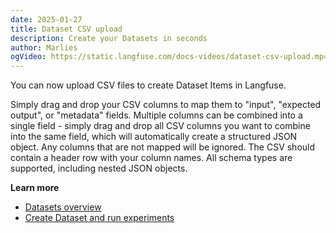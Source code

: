 ```yaml
---
date: 2025-01-27
title: Dataset CSV upload
description: Create your Datasets in seconds
author: Marlies
ogVideo: https://static.langfuse.com/docs-videos/dataset-csv-upload.mp4
---
```



<ChangelogHeader />

You can now upload CSV files to create Dataset Items in Langfuse. 

Simply drag and drop your CSV columns to map them to "input", "expected output", or "metadata" fields. Multiple columns can be combined into a single field - simply drag and drop all CSV columns you want to combine into the same field, which will automatically create a structured JSON object. Any columns that are not mapped will be ignored. The CSV should contain a header row with your column names. All schema types are supported, including nested JSON objects.

**Learn more**

- [Datasets overview](/docs/datasets/overview)
- [Create Dataset and run experiments](/docs/datasets/get-started)
